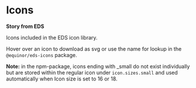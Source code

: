 
# Icons

**Story from EDS**

<Links edsSBUrl="https://storybook.eds.equinor.com/?path=/docs/icons-preview--docs" />

Icons included in the EDS icon library.

Hover over an icon to download as svg or use the name for lookup in the `@equinor/eds-icons` package.

**Note:** in the npm-package, icons ending with \_small do not exist individually but are stored within the regular icon under `icon.sizes.small` and used automatically when Icon size is set to 16 or 18.
